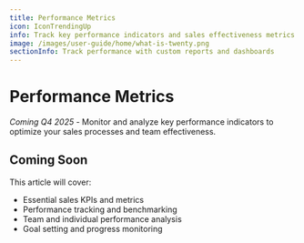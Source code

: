 ```yaml
---
title: Performance Metrics
icon: IconTrendingUp
info: Track key performance indicators and sales effectiveness metrics. (Coming Q4 2025)
image: /images/user-guide/home/what-is-twenty.png
sectionInfo: Track performance with custom reports and dashboards
---
```


# Performance Metrics

*Coming Q4 2025* - Monitor and analyze key performance indicators to optimize your sales processes and team effectiveness.

## Coming Soon

This article will cover:
- Essential sales KPIs and metrics
- Performance tracking and benchmarking
- Team and individual performance analysis
- Goal setting and progress monitoring

<ArticleEditContent></ArticleEditContent>
